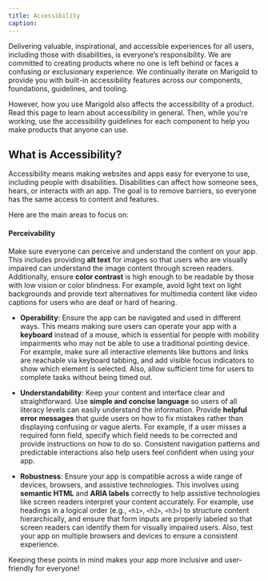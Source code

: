 ```yaml
---
title: Accessibility
caption:
---
```


Delivering valuable, inspirational, and accessible experiences for all users, including those with disabilities, is everyone’s responsibility. We are committed to creating products where no one is left behind or faces a confusing or exclusionary experience. We continually iterate on Marigold to provide you with built-in accessibility features across our components, foundations, guidelines, and tooling.

However, how you use Marigold also affects the accessibility of a product. Read this page to learn about accessibility in general. Then, while you're working, use the accessibility guidelines for each component to help you make products that anyone can use.

## What is Accessibility?

Accessibility means making websites and apps easy for everyone to use, including people with disabilities. Disabilities can affect how someone sees, hears, or interacts with an app. The goal is to remove barriers, so everyone has the same access to content and features.

Here are the main areas to focus on:

#### Perceivability

Make sure everyone can perceive and understand the content on your app. This includes providing **alt text** for images so that users who are visually impaired can understand the image content through screen readers. Additionally, ensure **color contrast** is high enough to be readable by those with low vision or color blindness. For example, avoid light text on light backgrounds and provide text alternatives for multimedia content like video captions for users who are deaf or hard of hearing.

- **Operability**: Ensure the app can be navigated and used in different ways. This means making sure users can operate your app with a **keyboard** instead of a mouse, which is essential for people with mobility impairments who may not be able to use a traditional pointing device. For example, make sure all interactive elements like buttons and links are reachable via keyboard tabbing, and add visible focus indicators to show which element is selected. Also, allow sufficient time for users to complete tasks without being timed out.

- **Understandability**: Keep your content and interface clear and straightforward. Use **simple and concise language** so users of all literacy levels can easily understand the information. Provide **helpful error messages** that guide users on how to fix mistakes rather than displaying confusing or vague alerts. For example, if a user misses a required form field, specify which field needs to be corrected and provide instructions on how to do so. Consistent navigation patterns and predictable interactions also help users feel confident when using your app.

- **Robustness**: Ensure your app is compatible across a wide range of devices, browsers, and assistive technologies. This involves using **semantic HTML** and **ARIA labels** correctly to help assistive technologies like screen readers interpret your content accurately. For example, use headings in a logical order (e.g., `<h1>`, `<h2>`, `<h3>`) to structure content hierarchically, and ensure that form inputs are properly labeled so that screen readers can identify them for visually impaired users. Also, test your app on multiple browsers and devices to ensure a consistent experience.

Keeping these points in mind makes your app more inclusive and user-friendly for everyone!
